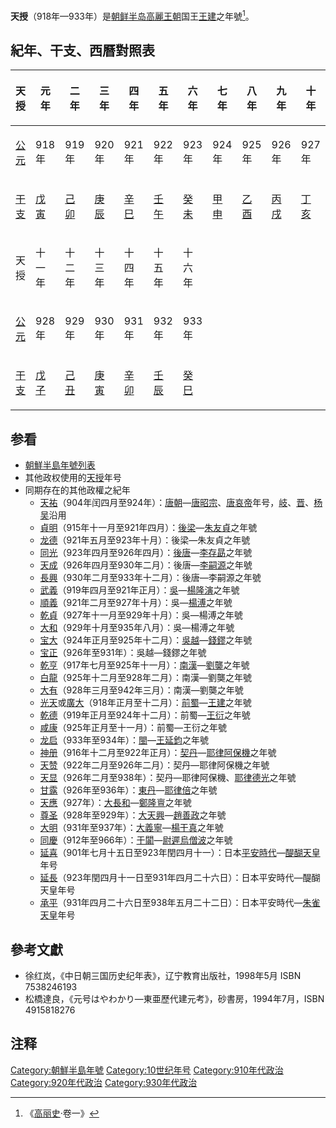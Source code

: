 '''天授'''（918年—933年）是[[朝鲜半岛|朝鲜半岛]][[高麗王朝|高麗王朝]]国王[[高麗太祖|王建]]之年號<ref>《[[高丽史|高丽史]]·卷一》</ref>。

==紀年、干支、西曆對照表==
{|class="wikitable" style="text-align: center;"
|-
!天授!!元年!!二年!!三年!!四年!!五年!!六年!!七年!!八年!!九年!!十年
|-
![[公元|公元]]
|918年||919年||920年||921年||922年||923年||924年||925年||926年||927年
|-
![[干支|干支]]
|[[戊寅|戊寅]]||[[己卯|己卯]]||[[庚辰|庚辰]]||[[辛巳|辛巳]]||[[壬午|壬午]]||[[癸未|癸未]]||[[甲申|甲申]]||[[乙酉|乙酉]]||[[丙戌|丙戌]]||[[丁亥|丁亥]]
|-
!天授!!十一年!!十二年!!十三年!!十四年!!十五年!!十六年
|-
![[公元|公元]]
|928年||929年||930年||931年||932年||933年
|-
![[干支|干支]]
|[[戊子|戊子]]||[[己丑|己丑]]||[[庚寅|庚寅]]||[[辛卯|辛卯]]||[[壬辰|壬辰]]||[[癸巳|癸巳]]
|}

==参看==
*[[朝鮮半島年號列表|朝鮮半島年號列表]]
*其他政权使用的[[天授|天授]]年号
*同期存在的其他政權之紀年
**[[天祐_(唐朝)|天祐]]（904年闰四月至924年）：[[唐朝|唐朝]]—[[唐昭宗|唐昭宗]]、[[唐哀帝|唐哀帝]]年号，[[岐|岐]]、[[晉_(五代十國)|晋]]、[[杨吴|杨吴]]沿用
**[[贞明_(后梁)|貞明]]（915年十一月至921年四月）：[[後梁|後梁]]—[[梁末帝|朱友貞]]之年號
**[[龙德|龙德]]（921年五月至923年十月）：後梁—朱友貞之年號
**[[同光|同光]]（923年四月至926年四月）：[[後唐|後唐]]—[[唐庄宗|李存勗]]之年號
**[[天成_(后唐)|天成]]（926年四月至930年二月）：後唐—[[唐明宗|李嗣源]]之年號
**[[长兴_(年号)|長興]]（930年二月至933年十二月）：後唐—李嗣源之年號
**[[武义_(南吴)|武義]]（919年四月至921年正月）：[[杨吴|吳]]—[[楊隆演|楊隆演]]之年號
**[[顺义_(南吴)|順義]]（921年二月至927年十月）：吳—[[楊溥_(吳)|楊溥]]之年號
**[[乾貞_(南吳)|乾貞]]（927年十一月至929年十月）：吳—楊溥之年號
**[[大和_(南吴)|大和]]（929年十月至935年八月）：吳—楊溥之年號
**[[宝大|宝大]]（924年正月至925年十二月）：[[吴越国|吳越]]—[[錢鏐|錢鏐]]之年號
**[[宝正|宝正]]（926年至931年）：吳越—錢鏐之年號
**[[乾亨_(南汉)|乾亨]]（917年七月至925年十一月）：[[南漢|南漢]]—[[劉龑|劉龑]]之年號
**[[白龙_(南汉)|白龍]]（925年十二月至928年二月）：南漢—劉龑之年號
**[[大有_(年號)|大有]]（928年三月至942年三月）：南漢—劉龑之年號
**[[光天_(前蜀)|光天]]或[[光天_(前蜀)|廣大]]（918年正月至十二月）：[[前蜀|前蜀]]—[[王建_(前蜀)|王建]]之年號
**[[乾德_(前蜀)|乾德]]（919年正月至924年十二月）：前蜀—[[王衍_(前蜀)|王衍]]之年號
**[[咸康_(前蜀)|咸康]]（925年正月至十一月）：前蜀—王衍之年號
**[[龙启|龙启]]（933年至934年）：[[闽国|閩]]—[[王延鈞|王延鈞]]之年號
**[[神册|神册]]（916年十二月至922年正月）：[[遼朝|契丹]]—[[耶律阿保機|耶律阿保機]]之年號
**[[天赞|天赞]]（922年二月至926年二月）：契丹—耶律阿保機之年號
**[[天显|天显]]（926年二月至938年）：契丹—耶律阿保機、[[辽太宗|耶律德光]]之年號
**[[甘露_(东丹)|甘露]]（926年至936年）：[[東丹|東丹]]—[[耶律倍|耶律倍]]之年號
**[[天应_(大长和)|天應]]（927年）：[[大長和|大長和]]—[[鄭隆亶|鄭隆亶]]之年號
**[[尊圣|尊圣]]（928年至929年）：[[大天興|大天興]]—[[趙善政|趙善政]]之年號
**[[大明_(大义宁)|大明]]（931年至937年）：[[大義寧|大義寧]]—[[楊干真|楊干真]]之年號
**[[同慶_(于闐)|同慶]]（912年至966年）：[[于闐|于闐]]—[[尉遲烏僧波|尉遲烏僧波]]之年號
**[[延喜|延喜]]（901年七月十五日至923年閏四月十一）：日本[[平安時代|平安時代]]—[[醍醐天皇|醍醐天皇]]年号
**[[延長_(日本)|延長]]（923年閏四月十一日至931年四月二十六日）：日本平安時代—醍醐天皇年号
**[[承平_(日本)|承平]]（931年四月二十六日至938年五月二十二日）：日本平安時代—[[朱雀天皇|朱雀天皇]]年号

==參考文獻==
*徐红岚，《中日朝三国历史纪年表》，辽宁教育出版社，1998年5月 ISBN 7538246193
*松橋達良，《元号はやわかり—東亜歷代建元考》，砂書房，1994年7月，ISBN 4915818276

==注释==
<div class="references-small">
<references />
</div>

{{年号|[[后高句丽|泰封]]：[[政開|政開]]|[[朝鮮年號|高麗年號]]|使用[[后唐|后唐]]年号：[[長興_(李嗣源)|長興]]<br>17年后：[[光德|光德]]}}
{{朝鮮半島年號}}

[[Category:朝鮮半島年號|Category:朝鮮半島年號]]
[[Category:10世纪年号|Category:10世纪年号]]
[[Category:910年代政治|Category:910年代政治]]
[[Category:920年代政治|Category:920年代政治]]
[[Category:930年代政治|Category:930年代政治]]